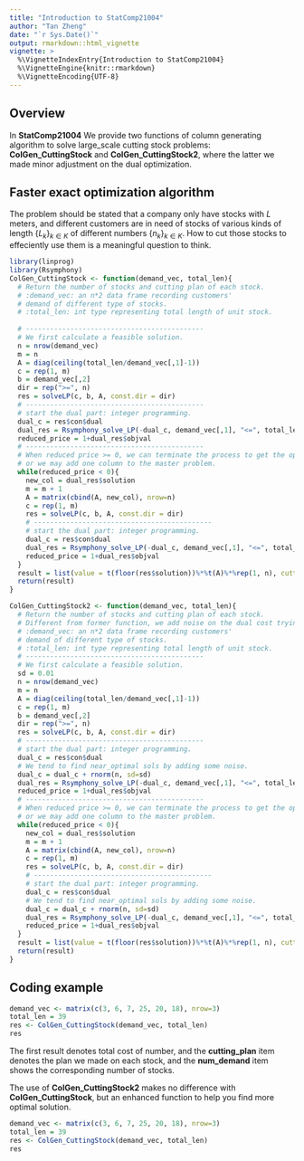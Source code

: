 ```yaml
---
title: "Introduction to StatComp21004"
author: "Tan Zheng"
date: "`r Sys.Date()`"
output: rmarkdown::html_vignette
vignette: >
  %\VignetteIndexEntry{Introduction to StatComp21004}
  %\VignetteEngine{knitr::rmarkdown}
  %\VignetteEncoding{UTF-8}
---
```


## Overview
In __StatComp21004__ We provide two functions of column generating algorithm to solve large_scale cutting stock problems: __ColGen_CuttingStock__ and __ColGen_CuttingStock2__, where the latter we made minor adjustment on the dual optimization.

## Faster exact optimization algorithm

The problem should be stated that a company only have stocks with $L$ meters, and different customers are in need of stocks of various kinds of length $\{L_{k}\}_{k \in K}$ of different numbers $\{n_{k}\}_{k \in K}$. How to cut those stocks to effeciently use them is a meaningful question to think.

```r
library(linprog)
library(Rsymphony)
ColGen_CuttingStock <- function(demand_vec, total_len){
  # Return the number of stocks and cutting plan of each stock.
  # :demand_vec: an n*2 data frame recording customers'
  # demand of different type of stocks.
  # :total_len: int type representing total length of unit stock.
  
  # --------------------------------------------
  # We first calculate a feasible solution.
  n = nrow(demand_vec)
  m = n
  A = diag(ceiling(total_len/demand_vec[,1]-1))
  c = rep(1, m)
  b = demand_vec[,2]
  dir = rep(">=", n)
  res = solveLP(c, b, A, const.dir = dir)
  # --------------------------------------------
  # start the dual part: integer programming.
  dual_c = res$con$dual
  dual_res = Rsymphony_solve_LP(-dual_c, demand_vec[,1], "<=", total_len, types = rep("I", n), max = F)
  reduced_price = 1+dual_res$objval
  # --------------------------------------------
  # When reduced price >= 0, we can terminate the process to get the optimal;
  # or we may add one column to the master problem.
  while(reduced_price < 0){
    new_col = dual_res$solution
    m = m + 1
    A = matrix(cbind(A, new_col), nrow=n)
    c = rep(1, m)
    res = solveLP(c, b, A, const.dir = dir)
    # --------------------------------------------
    # start the dual part: integer programming.
    dual_c = res$con$dual
    dual_res = Rsymphony_solve_LP(-dual_c, demand_vec[,1], "<=", total_len, types = rep("I", n), max = F)
    reduced_price = 1+dual_res$objval
  }
  result = list(value = t(floor(res$solution))%*%t(A)%*%rep(1, n), cutting_plan = A, num_demand = floor(res$solution))
  return(result)
}
```

```r
ColGen_CuttingStock2 <- function(demand_vec, total_len){
  # Return the number of stocks and cutting plan of each stock.
  # Different from former function, we add noise on the dual cost trying to get better approximation.
  # :demand_vec: an n*2 data frame recording customers'
  # demand of different type of stocks.
  # :total_len: int type representing total length of unit stock.
  # --------------------------------------------
  # We first calculate a feasible solution.
  sd = 0.01
  n = nrow(demand_vec)
  m = n
  A = diag(ceiling(total_len/demand_vec[,1]-1))
  c = rep(1, m)
  b = demand_vec[,2]
  dir = rep(">=", n)
  res = solveLP(c, b, A, const.dir = dir)
  # --------------------------------------------
  # start the dual part: integer programming.
  dual_c = res$con$dual
  # We tend to find near_optimal sols by adding some noise.
  dual_c = dual_c + rnorm(n, sd=sd)
  dual_res = Rsymphony_solve_LP(-dual_c, demand_vec[,1], "<=", total_len, types = rep("I", n), max = F)
  reduced_price = 1+dual_res$objval
  # --------------------------------------------
  # When reduced price >= 0, we can terminate the process to get the optimal;
  # or we may add one column to the master problem.
  while(reduced_price < 0){
    new_col = dual_res$solution
    m = m + 1
    A = matrix(cbind(A, new_col), nrow=n)
    c = rep(1, m)
    res = solveLP(c, b, A, const.dir = dir)
    # --------------------------------------------
    # start the dual part: integer programming.
    dual_c = res$con$dual
    # We tend to find near_optimal sols by adding some noise.
    dual_c = dual_c + rnorm(n, sd=sd)
    dual_res = Rsymphony_solve_LP(-dual_c, demand_vec[,1], "<=", total_len, types = rep("I", n), max = F)
    reduced_price = 1+dual_res$objval
  }
  result = list(value = t(floor(res$solution))%*%t(A)%*%rep(1, n), cutting_plan = A, num_demand = floor(res$solution))
  return(result)
}

```

## Coding example

```r
demand_vec <- matrix(c(3, 6, 7, 25, 20, 18), nrow=3)
total_len = 39
res <- ColGen_CuttingStock(demand_vec, total_len)
res
```

The first result denotes total cost of number, and the __cutting_plan__ item denotes the plan we made on each stock, and the __num_demand__ item shows the corresponding number of stocks.

The use of __ColGen_CuttingStock2__ makes no difference with __ColGen_CuttingStock__, but an enhanced function to help you find more optimal solution.

```r
demand_vec <- matrix(c(3, 6, 7, 25, 20, 18), nrow=3)
total_len = 39
res <- ColGen_CuttingStock(demand_vec, total_len)
res
```